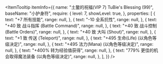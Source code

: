 
<ItemTooltip
  itemInfo={{
    name: "土鳖的祝福(VIP 7) TuBie's Blessing (99)",
    baseName: "小护身符",
    require: {
      level: 7,
      showLevel: true,
    },
    properties: [
      {
        text: "+7 所有技能",
        range: null,
      },
      {
        text: "-10 全系抗性",
        range: null,
      },
      {
        text: "+40 致 战斗指挥 (Battle Command)",
        range: null,
      },
      {
        text: "+40 致 战斗控制 (Battle Orders)",
        range: null,
      },
      {
        text: "+40 致 大叫 (Shout)",
        range: null,
      },
      {
        text: "+1 致 传送 (Teleport)",
        range: null,
      },
      {
        text: "+495 生命(Life) (以角色等级决定)",
        range: null,
      },
      {
        text: "+495 法力(Mana) (以角色等级决定)",
        range: null,
      },
      {
        text: "+400% 转为经验值获得",
        range: null,
      },
      {
        text: "779% 更佳的机会取得魔法装备 (以角色等级决定)",
        range: null,
      },
    ],
  }}
/>